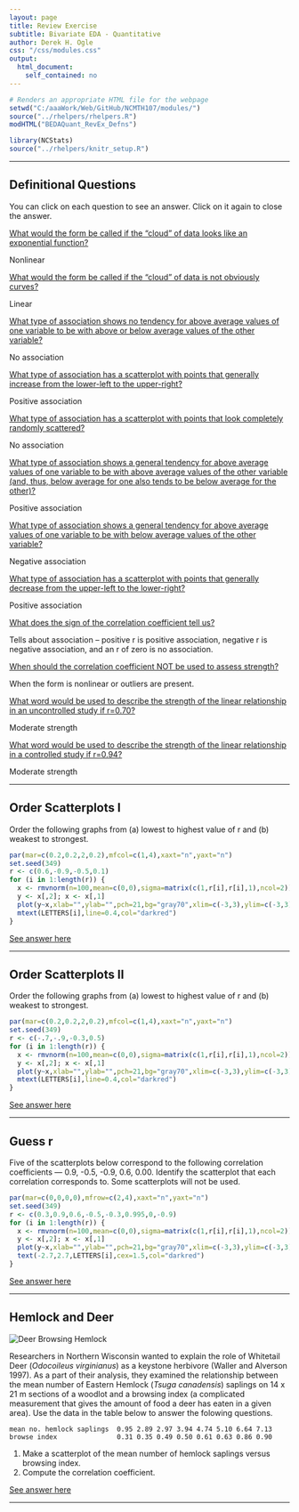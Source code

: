 ```yaml
---
layout: page
title: Review Exercise
subtitle: Bivariate EDA - Quantitative
author: Derek H. Ogle
css: "/css/modules.css"
output:
  html_document:
    self_contained: no
---
```


```r
# Renders an appropriate HTML file for the webpage
setwd("C:/aaaWork/Web/GitHub/NCMTH107/modules/")
source("../rhelpers/rhelpers.R")
modHTML("BEDAQuant_RevEx_Defns")
```

```r
library(NCStats)
source("../rhelpers/knitr_setup.R")
```

----

## Definitional Questions

You can click on each question to see an answer. Click on it again to close the answer.

<div class="panel-group">

<div class="panel panel-default">
<div class="panel-heading">
<div class="panel-title">
<a data-toggle="collapse" href="#Form1">What would the form be called if the "cloud" of data looks like an exponential function?</a>
</div>
</div>
<div id="Form1" class="panel-collapse collapse">
<div class="panel-body">Nonlinear</div>
</div>
</div>

<div class="panel panel-default">
<div class="panel-heading">
<div class="panel-title">
<a data-toggle="collapse" href="#Form2">What would the form be called if the "cloud" of data is not obviously curves?</a>
</div>
</div>
<div id="Form2" class="panel-collapse collapse">
<div class="panel-body">Linear</div>
</div>
</div>

<div class="panel panel-default">
<div class="panel-heading">
<div class="panel-title">
<a data-toggle="collapse" href="#Assoc1">What type of association shows no tendency for above average values of one variable to be with above or  below average values of the other variable?</a>
</div>
</div>
<div id="Assoc1" class="panel-collapse collapse">
<div class="panel-body">No association</div>
</div>
</div>

<div class="panel panel-default">
<div class="panel-heading">
<div class="panel-title">
<a data-toggle="collapse" href="#Assoc2">What type of association has a scatterplot with points that generally increase from the lower-left to the upper-right?</a>
</div>
</div>
<div id="Assoc2" class="panel-collapse collapse">
<div class="panel-body">Positive association</div>
</div>
</div>

<div class="panel panel-default">
<div class="panel-heading">
<div class="panel-title">
<a data-toggle="collapse" href="#Assoc3">What type of association has a scatterplot with points that look completely randomly scattered?</a>
</div>
</div>
<div id="Assoc3" class="panel-collapse collapse">
<div class="panel-body">No association</div>
</div>
</div>

<div class="panel panel-default">
<div class="panel-heading">
<div class="panel-title">
<a data-toggle="collapse" href="#Assoc4">What type of association shows a general tendency for above average values of one variable to be with above average values of the other variable (and, thus, below average for one also tends to be below average for the other)?</a>
</div>
</div>
<div id="Assoc4" class="panel-collapse collapse">
<div class="panel-body">Positive association</div>
</div>
</div>

<div class="panel panel-default">
<div class="panel-heading">
<div class="panel-title">
<a data-toggle="collapse" href="#Assoc5">What type of association shows a general tendency for above average values of one variable to be with below average values of the other variable?</a>
</div>
</div>
<div id="Assoc5" class="panel-collapse collapse">
<div class="panel-body">Negative association</div>
</div>
</div>

<div class="panel panel-default">
<div class="panel-heading">
<div class="panel-title">
<a data-toggle="collapse" href="#Assoc6">What type of association has a scatterplot with points that generally decrease from the upper-left to the lower-right?</a>
</div>
</div>
<div id="Assoc6" class="panel-collapse collapse">
<div class="panel-body">Positive association</div>
</div>
</div>

<div class="panel panel-default">
<div class="panel-heading">
<div class="panel-title">
<a data-toggle="collapse" href="#Corr1">What does the sign of the correlation coefficient tell us?</a>
</div>
</div>
<div id="Corr1" class="panel-collapse collapse">
<div class="panel-body">Tells about association -- positive r is positive association, negative r is negative association, and an r of zero is no association.</div>
</div>
</div>

<div class="panel panel-default">
<div class="panel-heading">
<div class="panel-title">
<a data-toggle="collapse" href="#Corr2">When should the correlation coefficient NOT be used to assess strength?</a>
</div>
</div>
<div id="ShapeQuarts2" class="panel-collapse collapse">
<div class="panel-body">When the form is nonlinear or outliers are present.</div>
</div>
</div>

<div class="panel panel-default">
<div class="panel-heading">
<div class="panel-title">
<a data-toggle="collapse" href="#Corr3">What word would be used to describe the strength of the linear relationship in an uncontrolled study if r=0.70?</a>
</div>
</div>
<div id="Which1" class="panel-collapse collapse">
<div class="panel-body">Moderate strength</div>
</div>
</div>
  
<div class="panel panel-default">
<div class="panel-heading">
<div class="panel-title">
<a data-toggle="collapse" href="#Corr4">What word would be used to describe the strength of the linear relationship in a controlled study if r=0.94?</a>
</div>
</div>
<div id="Corr4" class="panel-collapse collapse">
<div class="panel-body">Moderate strength</div>
</div>
</div>

</div>

----

## Order Scatterplots I

Order the following graphs from (a) lowest to highest value of r and (b) weakest to strongest.

```r
par(mar=c(0.2,0.2,2,0.2),mfcol=c(1,4),xaxt="n",yaxt="n")
set.seed(349)
r <- c(0.6,-0.9,-0.5,0.1)
for (i in 1:length(r)) {
  x <- rmvnorm(n=100,mean=c(0,0),sigma=matrix(c(1,r[i],r[i],1),ncol=2))
  y <- x[,2]; x <- x[,1]
  plot(y~x,xlab="",ylab="",pch=21,bg="gray70",xlim=c(-3,3),ylim=c(-3,3))
  mtext(LETTERS[i],line=0.4,col="darkred")
}
```

[See answer here](zRevExAns/BEDAQuant_Defns.html#order-scatterplots-i)

----

## Order Scatterplots II

Order the following graphs from (a) lowest to highest value of r and (b) weakest to strongest.

```r
par(mar=c(0.2,0.2,2,0.2),mfcol=c(1,4),xaxt="n",yaxt="n")
set.seed(349)
r <- c(-.7,-.9,-0.3,0.5)
for (i in 1:length(r)) {
  x <- rmvnorm(n=100,mean=c(0,0),sigma=matrix(c(1,r[i],r[i],1),ncol=2))
  y <- x[,2]; x <- x[,1]
  plot(y~x,xlab="",ylab="",pch=21,bg="gray70",xlim=c(-3,3),ylim=c(-3,3))
  mtext(LETTERS[i],line=0.4,col="darkred")
}
```

[See answer here](zRevExAns/BEDAQuant_Defns.html#order-scatterplots-ii)

----

## Guess r

Five of the scatterplots below correspond to the following correlation coefficients --- 0.9, -0.5, -0.9, 0.6, 0.00. Identify the scatterplot that each correlation corresponds to. Some scatterplots will not be used.

```r
par(mar=c(0,0,0,0),mfrow=c(2,4),xaxt="n",yaxt="n")
set.seed(349)
r <- c(0.3,0.9,0.6,-0.5,-0.3,0.995,0,-0.9)
for (i in 1:length(r)) {
  x <- rmvnorm(n=100,mean=c(0,0),sigma=matrix(c(1,r[i],r[i],1),ncol=2))
  y <- x[,2]; x <- x[,1]
  plot(y~x,xlab="",ylab="",pch=21,bg="gray70",xlim=c(-3,3),ylim=c(-3,3))
  text(-2.7,2.7,LETTERS[i],cex=1.5,col="darkred")
}
```

[See answer here](zRevExAns/BEDAQuant_Defns.html#guess-r)

----

## Hemlock and Deer
<img src="zimgs/DeerHemlock.jpg" alt="Deer Browsing Hemlock" class="img-right">

Researchers in Northern Wisconsin wanted to explain the role of Whitetail Deer (*Odocoileus virginianus*) as a keystone herbivore (Waller and Alverson 1997). As a part of their analysis, they examined the relationship between the mean number of Eastern Hemlock (*Tsuga canadensis*) saplings on 14 x 21 m sections of a woodlot and a browsing index (a complicated measurement that gives the amount of food a deer has eaten in a given area). Use the data in the table below to answer the folowing questions.

```
mean no. hemlock saplings  0.95 2.89 2.97 3.94 4.74 5.10 6.64 7.13
browse index               0.31 0.35 0.49 0.50 0.61 0.63 0.86 0.90
```

1. Make a scatterplot of the mean number of hemlock saplings versus browsing index.
1. Compute the correlation coefficient.

[See answer here](zRevExAns/BEDAQuant_Defns.html#hemlock-and-deer)

----
